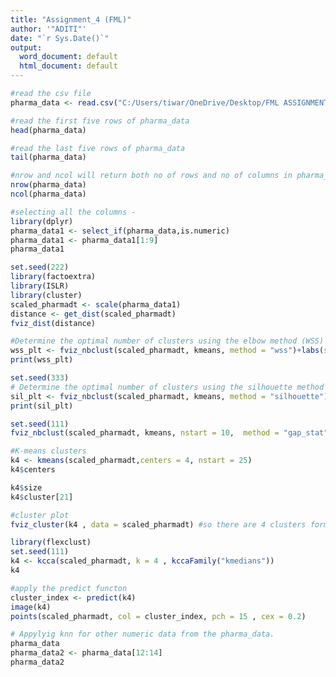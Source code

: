---
title: "Assignment_4 (FML)"
author: '"ADITI"'
date: "`r Sys.Date()`"
output:
  word_document: default
  html_document: default
---
```{r}
#read the csv file
pharma_data <- read.csv("C:/Users/tiwar/OneDrive/Desktop/FML ASSIGNMENT/Pharmaceuticals.csv")

#read the first five rows of pharma_data
head(pharma_data)
```
```{r}
#read the last five rows of pharma_data
tail(pharma_data)
```
```{r}
#nrow and ncol will return both no of rows and no of columns in pharma_data
nrow(pharma_data)
ncol(pharma_data)
```
```{r}
#selecting all the columns -
library(dplyr)
pharma_data1 <- select_if(pharma_data,is.numeric)
pharma_data1 <- pharma_data1[1:9]
pharma_data1
```
```{r}
set.seed(222)
library(factoextra)
library(ISLR)
library(cluster)
scaled_pharmadt <- scale(pharma_data1)
distance <- get_dist(scaled_pharmadt)
fviz_dist(distance)
```
```{r}
#Determine the optimal number of clusters using the elbow method (WSS)
wss_plt <- fviz_nbclust(scaled_pharmadt, kmeans, method = "wss")+labs(subtitle = "Elbow method")
print(wss_plt)
```
```{r}
set.seed(333)
# Determine the optimal number of clusters using the silhouette method
sil_plt <- fviz_nbclust(scaled_pharmadt, kmeans, method = "silhouette")+labs(subtitle = "Silhouette method")
print(sil_plt)
```

```{r}
set.seed(111)
fviz_nbclust(scaled_pharmadt, kmeans, nstart = 10,  method = "gap_stat", nboot = 50)+labs(subtitle = "Gap statistic method")
```
```{r}
#K-means clusters
k4 <- kmeans(scaled_pharmadt,centers = 4, nstart = 25)
k4$centers
```
```{r}
k4$size
k4$cluster[21]
```
```{r}
#cluster plot
fviz_cluster(k4 , data = scaled_pharmadt) #so there are 4 clusters formed.
```
```{r}
library(flexclust)
set.seed(111)
k4 <- kcca(scaled_pharmadt, k = 4 , kccaFamily("kmedians"))
k4
```
```{r}
#apply the predict functon
cluster_index <- predict(k4)
image(k4)
points(scaled_pharmadt, col = cluster_index, pch = 15 , cex = 0.2)
```
```{r}
# Appylyig knn for other numeric data from the pharma_data.
pharma_data
pharma_data2 <- pharma_data[12:14]
pharma_data2
```

